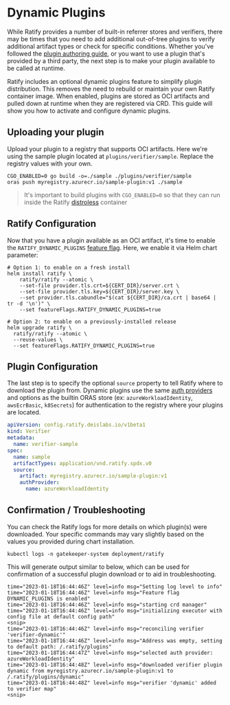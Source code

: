 # Dynamic Plugins

While Ratify provides a number of built-in referrer stores and verifiers, there may be times that you need to add additional out-of-tree plugins to verify additional artifact types or check for specific conditions. Whether you've followed the [plugin authoring guide](./creating-plugins.mdx), or you want to use a plugin that's provided by a third party, the next step is to make your plugin available to be called at runtime.

Ratify includes an optional dynamic plugins feature to simplify plugin distribution. This removes the need to rebuild or maintain your own Ratify container image. When enabled, plugins are stored as OCI artifacts and pulled down at runtime when they are registered via CRD. This guide will show you how to activate and configure dynamic plugins.

## Uploading your plugin

Upload your plugin to a registry that supports OCI artifacts. Here we're using the sample plugin located at `plugins/verifier/sample`. Replace the registry values with your own.

```shell
CGO_ENABLED=0 go build -o=./sample ./plugins/verifier/sample
oras push myregistry.azurecr.io/sample-plugin:v1 ./sample
```

> It's important to build plugins with `CGO_ENABLED=0` so that they can run inside the Ratify [distroless](https://github.com/GoogleContainerTools/distroless) container

## Ratify Configuration

Now that you have a plugin available as an OCI artifact, it's time to enable the `RATIFY_DYNAMIC_PLUGINS` [feature flag](./usage.mdx#feature-flags). Here, we enable it via Helm chart parameter:

```shell
# Option 1: to enable on a fresh install
helm install ratify \
    ratify/ratify --atomic \
    --set-file provider.tls.crt=${CERT_DIR}/server.crt \
    --set-file provider.tls.key=${CERT_DIR}/server.key \
    --set provider.tls.cabundle="$(cat ${CERT_DIR}/ca.crt | base64 | tr -d '\n')" \
    --set featureFlags.RATIFY_DYNAMIC_PLUGINS=true

# Option 2: to enable on a previously-installed release
helm upgrade ratify \
  ratify/ratify --atomic \
  --reuse-values \
  --set featureFlags.RATIFY_DYNAMIC_PLUGINS=true
```

## Plugin Configuration

The last step is to specify the optional `source` property to tell Ratify where to download the plugin from. Dynamic plugins use the same [auth providers](./oras-auth-provider.mdx) and options as the builtin ORAS store (ex: `azureWorkloadIdentity`, `awsEcrBasic`, `k8Secrets`) for authentication to the registry where your plugins are located.

```yaml
apiVersion: config.ratify.deislabs.io/v1beta1
kind: Verifier
metadata:
  name: verifier-sample
spec:
  name: sample
  artifactTypes: application/vnd.ratify.spdx.v0
  source:
    artifact: myregistry.azurecr.io/sample-plugin:v1
    authProvider:
      name: azureWorkloadIdentity
```

## Confirmation / Troubleshooting

You can check the Ratify logs for more details on which plugin(s) were downloaded. Your specific commands may vary slightly based on the values you provided during chart installation.

```shell
kubectl logs -n gatekeeper-system deployment/ratify
```

This will generate output similar to below, which can be used for confirmation of a successful plugin download or to aid in troubleshooting.

```text
time="2023-01-18T16:44:46Z" level=info msg="Setting log level to info"
time="2023-01-18T16:44:46Z" level=info msg="Feature flag DYNAMIC_PLUGINS is enabled"
time="2023-01-18T16:44:46Z" level=info msg="starting crd manager"
time="2023-01-18T16:44:46Z" level=info msg="initializing executor with config file at default config path"
<snip>
time="2023-01-18T16:44:46Z" level=info msg="reconciling verifier 'verifier-dynamic'"
time="2023-01-18T16:44:46Z" level=info msg="Address was empty, setting to default path: /.ratify/plugins"
time="2023-01-18T16:44:47Z" level=info msg="selected auth provider: azureWorkloadIdentity"
time="2023-01-18T16:44:48Z" level=info msg="downloaded verifier plugin dynamic from myregistry.azurecr.io/sample-plugin:v1 to /.ratify/plugins/dynamic"
time="2023-01-18T16:44:48Z" level=info msg="verifier 'dynamic' added to verifier map"
<snip>
```